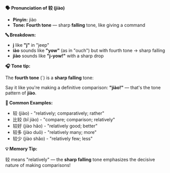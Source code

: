 **🗣️ Pronunciation of 较 (jiào)**

- **Pinyin:** jiào
- **Tone: Fourth tone** — sharp **falling** tone, like giving a command

**🔤 Breakdown:**

- **j** like **"j"** in "jeep"
- **iào** sounds like **"yow"** (as in "ouch") but with fourth tone → sharp falling
- **jiào** sounds like **"j-yow!"** with a sharp drop

**🎧 Tone tip:**

The **fourth tone** (`) is a **sharp falling** tone:

Say it like you're making a definitive comparison: **"jiào!"** — that's the tone pattern of
**jiào**.

**📝 Common Examples:**

- 较 (jiào) - "relatively; comparatively; rather"
- 比较 (bǐ jiào) - "compare; comparison; relatively"
- 较好 (jiào hǎo) - "relatively good; better"
- 较多 (jiào duō) - "relatively many; more"
- 较少 (jiào shǎo) - "relatively few; less"

**💡 Memory Tip:**

较 means "relatively" — the **sharp falling** tone emphasizes the decisive nature of making
comparisons!
